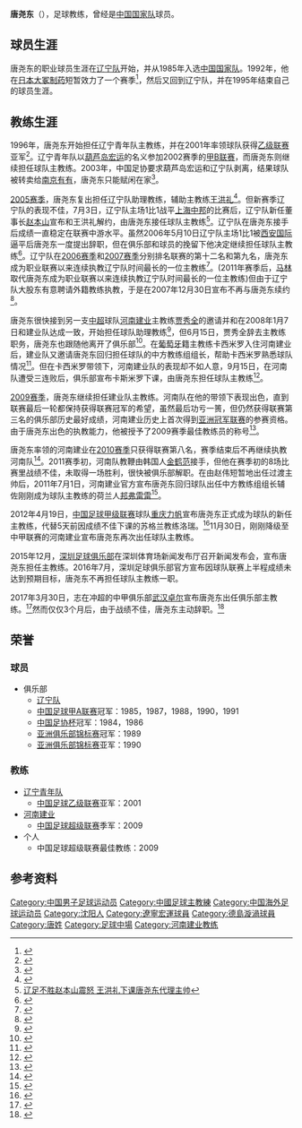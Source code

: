 {{noteta|G1=足球}}{{football manager infobox
| playername = 唐尧东
| image = 
| fullname = 唐尧东
| height = 
| nickname = 
| dateofbirth = {{birth date and age|1962|2|8}} 
| cityofbirth = [[沈阳市|沈阳]]
| countryofbirth = [[中国|中国]]
| dateofdeath = 
| cityofdeath = 
| countryofdeath = 
| currentclub = 
| clubnumber =
| position = 中场 
| youthyears = 1976-1982
| youthclubs = [[辽宁宏运足球俱乐部|辽宁队]]
| years = 1983-1991<br>1992<br>1993-1995
| clubs = [[辽宁宏运足球俱乐部|辽宁队]]<br>[[德島漩渦|大冢制药]]<br>[[辽宁宏运足球俱乐部|辽宁队]]
| caps(goals) = 
| nationalyears = 1985-1990
| nationalteam = {{flagicon|CHN}}[[中国国家足球队|中国]] 
| nationalcaps(goals) = 49 (9) 
| manageryears = 1996-2001 <br> 2002 <br> 2005 <br> 2005-2007 <br> 2008 <br> 2008-2010 <br> 2011 <br> 2012 <br> 2013-2014<br> 2016<br> 2017
| managerclubs = [[辽宁青年队|辽宁青年队]]<br> [[南京有有足球俱乐部|葫芦岛宏运]] <br> [[辽宁宏运足球俱乐部|辽宁队]](助理教练)<br> [[辽宁宏运足球俱乐部|辽宁队]]<br> [[河南建业足球俱乐部|河南建业]]（助理教练） <br> [[河南建业足球俱乐部|河南建业]] <br> [[河南建业足球俱乐部|河南建业]]（中方教练组组长）<br> [[重庆当代力帆足球俱乐部|重庆力帆]] <br> [[河南建业足球俱乐部|河南建业]] <br> [[深圳市足球俱乐部|深圳佳兆业]]<br> [[武汉卓尔职业足球俱乐部|武汉卓尔]]
}}

'''唐尧东'''（{{bd|1962年|2月8日|||Tang Yaodong}}），足球教练，曾经是[[中国国家足球队|中国国家队]]球员。

==球员生涯==
唐尧东的职业球员生涯在[[辽宁足球俱乐部|辽宁队]]开始，并从1985年入选[[中国国家足球队|中国国家队]]。1992年，他在[[日本|日本]][[德島漩渦|大冢制药]]短暂效力了一个赛季<ref>{{Cite web |url=http://sports.21cn.com/national/chinao/2004/08/28/1735188_1.shtml |title=唐尧东两不误：老虎到哪都发威 |accessdate=2009-12-09 |archive-date=2004-08-31 |archive-url=https://web.archive.org/web/20040831102034/http://sports.21cn.com/national/chinao/2004/08/28/1735188_1.shtml |dead-url=yes }}</ref>，然后又回到辽宁队，并在1995年结束自己的球员生涯。

==教练生涯==
1996年，唐尧东开始担任辽宁青年队主教练，并在2001年率领球队获得[[中国足球协会乙级联赛|乙级联赛]]亚军<ref>{{Cite web|title=大连赛德隆击败辽宁青年队 乙级足球联赛圆满落幕|url=https://sports.sohu.com/05/57/sports_news163625705.shtml|accessdate=2020-08-21|work=sports.sohu.com|archive-date=2016-03-06|archive-url=https://web.archive.org/web/20160306031231/http://sports.sohu.com/05/57/sports_news163625705.shtml|dead-url=no}}</ref>。辽宁青年队以[[南京有有足球俱乐部|葫芦岛宏运]]的名义参加2002赛季的[[中国足球甲级B组联赛|甲B联赛]]，而唐尧东则继续担任球队主教练。2003年，中国足协要求葫芦岛宏运和辽宁队剥离，结果球队被转卖给[[南京有有足球俱乐部|南京有有]]，唐尧东只能赋闲在家<ref>{{Cite web |url=http://sports.qianlong.com/4713/2005/07/05/1520@2706227.htm |title=唐尧东肝肠寸断后面对现实 战昔日老友要打出虎威 |accessdate=2009-12-09 |archive-date=2012-03-01 |archive-url=https://web.archive.org/web/20120301175030/http://sports.qianlong.com/4713/2005/07/05/1520%402706227.htm |dead-url=yes }}</ref>。

[[2005年中国足球超级联赛|2005赛季]]，唐尧东复出担任辽宁队助理教练，辅助主教练[[王洪礼|王洪礼]]<ref>{{Cite web|title=辽足教练组已见雏形 王洪礼挂帅唐尧东隋岩为左右手_国内足坛-甲A_NIKE新浪竞技风暴_新浪网|url=http://sports.sina.com.cn/o/2005-01-07/0745463091s.shtml|accessdate=2020-08-21|work=sports.sina.com.cn|archive-date=2019-08-10|archive-url=https://web.archive.org/web/20190810205800/http://sports.sina.com.cn/o/2005-01-07/0745463091s.shtml|dead-url=no}}</ref>。但新赛季辽宁队的表现不佳，7月3日，辽宁队主场1比1战平[[上海浦东中邦足球俱乐部|上海中邦]]的比赛后，辽宁队新任董事长[[赵本山|赵本山]]宣布和王洪礼解约，由唐尧东接任球队主教练<ref>[http://sports.cn.yahoo.com/050704/346/274et.html 辽足不胜赵本山震怒 王洪礼下课唐尧东代理主帅]{{dead link|date=2017年12月 |bot=InternetArchiveBot |fix-attempted=yes }}</ref>。辽宁队在唐尧东接手后成绩一直稳定在联赛中游水平。虽然2006年5月10日辽宁队主场1比1被[[北京人和足球俱乐部|西安国际]]逼平后唐尧东一度提出辞职，但在俱乐部和球员的挽留下他决定继续担任球队主教练<ref>{{Cite web |url=http://sports.people.com.cn/GB/22134/22137/59581/62103/62124/4363724.html |title=唐尧东态度坚决提出辞职 辽足队员难舍纷纷挽留 |accessdate=2009-12-09 |archive-date=2016-03-03 |archive-url=https://web.archive.org/web/20160303232637/http://sports.people.com.cn/GB/22134/22137/59581/62103/62124/4363724.html |dead-url=no }}</ref>。辽宁队在[[2006年中国足球超级联赛|2006赛季]]和[[2007年中国足球超级联赛|2007赛季]]分别排名联赛的第十二名和第九名，唐尧东成为职业联赛以来连续执教辽宁队时间最长的一位主教练<ref>{{Cite web|title=昔日拼命三郎威震足坛 唐尧东创造辽足主帅历史-搜狐体育|url=https://sports.sohu.com/20071230/n254389683.shtml|accessdate=2020-08-21|work=sports.sohu.com|archive-date=2019-08-12|archive-url=https://web.archive.org/web/20190812080248/http://sports.sohu.com/20071230/n254389683.shtml|dead-url=no}}</ref>。(2011年赛季后，[[马林_(足球运动员)|马林]]取代唐尧东成为职业联赛以来连续执教辽宁队时间最长的一位主教练)但由于辽宁队大股东有意聘请外籍教练执教，于是在2007年12月30日宣布不再与唐尧东续约<ref>{{Cite web|title=唐尧东闪电下课 辽足教练班子洗牌改走洋帅路线-搜狐体育|url=https://sports.sohu.com/20071231/n254391763.shtml|accessdate=2020-08-21|work=sports.sohu.com|archive-date=2019-08-11|archive-url=https://web.archive.org/web/20190811074157/http://sports.sohu.com/20071231/n254391763.shtml|dead-url=no}}</ref>。

唐尧东很快接到另一支[[中国足球协会超级联赛|中超]]球队[[河南建业足球俱乐部|河南建业]]主教练[[贾秀全|贾秀全]]的邀请并和在2008年1月7日和建业队达成一致，开始担任球队助理教练<ref>{{Cite web|title=唐尧东闪电加盟建业 前辽足主帅当助教辅佐贾帅-搜狐体育|url=https://sports.sohu.com/20080108/n254513220.shtml|accessdate=2020-08-21|work=sports.sohu.com|archive-date=2019-08-10|archive-url=https://web.archive.org/web/20190810170530/http://sports.sohu.com/20080108/n254513220.shtml|dead-url=no}}</ref>，但6月15日，贾秀全辞去主教练职务，唐尧东也跟随他离开了俱乐部<ref>{{Cite web |url=http://sports.hsw.cn/2008-06/15/content_10071136.htm |title=河南同意贾秀全辞职 前领队暂时代理主教练 |accessdate=2009-12-09 |archive-date=2016-03-04 |archive-url=https://web.archive.org/web/20160304190537/http://sports.hsw.cn/2008-06/15/content_10071136.htm |dead-url=yes }}</ref>。在[[葡萄牙|葡萄牙]]籍主教练卡西米罗入住河南建业后，建业队又邀请唐尧东回归担任球队的中方教练组组长，帮助卡西米罗熟悉球队情况<ref>{{Cite web|title=河南洋帅目标下一个对手 唐尧东担任中方教练组长_国内足坛-甲A_NIKE新浪竞技风暴_新浪网|url=http://sports.sina.com.cn/j/2008-06-28/12463752572.shtml|accessdate=2020-08-21|work=sports.sina.com.cn|archive-date=2019-08-10|archive-url=https://web.archive.org/web/20190810224208/http://sports.sina.com.cn/j/2008-06-28/12463752572.shtml|dead-url=no}}</ref>。但在卡西米罗带领下，河南建业队的表现却不如人意，9月15日，在河南队遭受三连败后，俱乐部宣布卡斯米罗下课，由唐尧东担任球队主教练<ref>{{Cite web|title=河南建业宣布卡西米罗下课 唐尧东任执行主教练-河南-东方体育-东方网|url=https://sports.eastday.com/s/20080915/u1a3869175.html|accessdate=2020-08-21|work=sports.eastday.com|archive-date=2016-03-03|archive-url=https://web.archive.org/web/20160303172834/http://sports.eastday.com/s/20080915/u1a3869175.html|dead-url=no}}</ref>。

[[2009年中国足球超级联赛|2009赛季]]，唐尧东继续担任建业队主教练。河南队在他的带领下表现出色，直到联赛最后一轮都保持获得联赛冠军的希望，虽然最后功亏一篑，但仍然获得联赛第三名的俱乐部历史最好成绩，河南建业历史上首次得到[[亚足联冠军联赛|亚洲冠军联赛]]的参赛资格。由于唐尧东出色的执教能力，他被授予了2009赛季最佳教练员的称号<ref>{{Cite web |url=http://www.fa.org.cn/jdxw/2009-12-05/279384.html |title=09中超年度颁奖典礼盛况空前 国安首捧火神金杯 |accessdate=2009-12-09 |archive-date=2010-08-20 |archive-url=https://web.archive.org/web/20100820085830/http://www.fa.org.cn/jdxw/2009-12-05/279384.html |dead-url=yes }}</ref>。

唐尧东率领的河南建业在[[2010年中国足球超级联赛|2010赛季]]只获得联赛第八名，赛季结束后不再继续执教河南队<ref>{{Cite web|title=建业与唐尧东和平分手 俱乐部明年或将由洋帅执教_国内足球-中超_新浪竞技风暴_新浪网|url=http://sports.sina.com.cn/j/2010-11-08/15275295658.shtml|accessdate=2020-08-21|work=sports.sina.com.cn|archive-date=2019-08-12|archive-url=https://web.archive.org/web/20190812061817/http://sports.sina.com.cn/j/2010-11-08/15275295658.shtml|dead-url=no}}</ref>。2011赛季初，河南队教鞭由韩国人[[金鹤范|金鹤范]]接手，但他在赛季初的8场比赛里战绩不佳，未取得一场胜利，很快被俱乐部解职。在由赵伟短暂地出任过渡主帅后，2011年7月1日，河南建业官方宣布唐尧东回归球队出任中方教练组组长辅佐刚刚成为球队主教练的荷兰人[[约翰内斯·邦弗雷雷|邦弗雷雷]]<ref>{{Cite web |url=http://www.jianyefc.com/article.asp?id=4416 |title=河南建业关于一线队教练组的任命 |accessdate=2011-07-25 |archive-date=2011-07-03 |archive-url=https://web.archive.org/web/20110703074704/http://jianyefc.com/article.asp?id=4416 |dead-url=yes }}</ref>。

2012年4月19日，[[中国足球甲级联赛|中国足球甲级联赛]]球队[[重庆力帆|重庆力帆]]宣布唐尧东正式成为球队的新任主教练，代替5天前因成绩不佳下课的苏格兰教练洛瑞。<ref>{{Cite web|title=力帆宣布唐尧东任新帅 高层称其执教经历丰富_体育_腾讯网|url=https://sports.qq.com/a/20120419/000844.htm|accessdate=2020-08-21|work=sports.qq.com|archive-date=2019-11-11|archive-url=https://web.archive.org/web/20191111074847/https://sports.qq.com/a/20120419/000844.htm|dead-url=no}}</ref>11月30日，刚刚降级至中甲联赛的河南建业宣布唐尧东再次出任球队主教练。

2015年12月，[[深圳市足球俱乐部|深圳足球俱乐部]]在深圳体育场新闻发布厅召开新闻发布会，宣布唐尧东担任主教练。2016年7月，深圳足球俱乐部官方宣布因球队联赛上半程成绩未达到预期目标，唐尧东不再担任球队主教练一职。

2017年3月30日，志在冲超的中甲俱乐部[[武汉卓尔职业足球俱乐部|武汉卓尔]]宣布唐尧东出任俱乐部主教练。<ref>{{Cite web|title=卓尔官宣唐尧东任新主帅 前辽足主帅陈洋任助教|url=http://sports.sina.com.cn/china/b/2017-03-30/doc-ifycwyns3714163.shtml|accessdate=2020-08-21|date=2017-03-30|last=新浪体育讯|work=sports.sina.com.cn|archive-date=2020-11-22|archive-url=https://web.archive.org/web/20201122014506/http://sports.sina.com.cn/china/b/2017-03-30/doc-ifycwyns3714163.shtml|dead-url=no}}</ref>然而仅仅3个月后，由于战绩不佳，唐尧东主动辞职。<ref>{{Cite web|title=卓尔官宣换帅陈洋接替唐尧东 本赛季已二次换帅-搜狐体育|url=https://sports.sohu.com/20170709/n500491169.shtml|accessdate=2020-08-21|work=sports.sohu.com|archive-date=2020-10-21|archive-url=https://web.archive.org/web/20201021085152/https://sports.sohu.com/20170709/n500491169.shtml|dead-url=no}}</ref>

==荣誉==
===球员===
* 俱乐部
** [[辽宁宏运足球俱乐部|辽宁队]]
** [[中国足球甲级A组联赛|中国足球甲A联赛]]冠军：1985，1987，1988，1990，1991
** [[中国足协杯|中国足协杯]]冠军：1984，1986
** [[亚洲俱乐部锦标赛|亚洲俱乐部锦标赛]]冠军：1989
** [[亚洲俱乐部锦标赛|亚洲俱乐部锦标赛]]亚军：1990

===教练===
* [[辽宁青年队|辽宁青年队]]
** [[中国足球协会乙级联赛|中国足球乙级联赛]]亚军：2001
* [[河南建业足球俱乐部|河南建业]]
** [[中国足球协会超级联赛|中国足球超级联赛]]季军：2009
* 个人
** 中国足球超级联赛最佳教练：2009

==参考资料==
{{reflist}}


{{start box}}
{{s-sports}}
{{succession box|before={{flagicon|ITA}} [[奇罗·费拉拉|费拉拉]]|title=[[武汉卓尔足球俱乐部|武汉卓尔足球俱乐部]]主教练|years= 2017|after=[[陈洋|陈洋]]}}
{{end box}}

{{武汉卓尔主教练}}
{{2009年河南建业名单}}
{{2012年中甲分类名单力帆}}
{{2013年中甲分类名单河南}}
{{2014年中超分类名单河南}}
{{2016年中甲分类名单深圳}}
{{2017年中甲分类名单武汉}}
{{历届中国足球顶级联赛最佳教练}}
{{1988年奥运会足球比赛中国参赛名单}}
{{1988年亚洲杯足球赛中国参赛名单}}

{{DEFAULTSORT:Tang,Yaodong}}
[[Category:中国男子足球运动员|Category:中国男子足球运动员]]
[[Category:中國足球主教練|Category:中國足球主教練]]
[[Category:中国海外足球运动员|Category:中国海外足球运动员]]
[[Category:沈阳人|Category:沈阳人]]
[[Category:遼寧宏運球員|Category:遼寧宏運球員]]
[[Category:德島漩渦球員|Category:德島漩渦球員]]
[[Category:唐姓|Category:唐姓]]
[[Category:足球中場|Category:足球中場]]
[[Category:河南建业教练|Category:河南建业教练]]